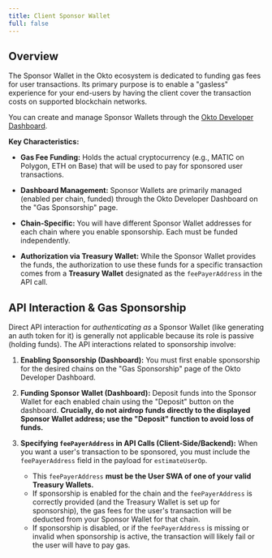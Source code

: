```yaml
---
title: Client Sponsor Wallet
full: false
---
```


## Overview

The Sponsor Wallet in the Okto ecosystem is dedicated to funding gas fees for user transactions. Its primary purpose is to enable a "gasless" experience for your end-users by having the client cover the transaction costs on supported blockchain networks.

You can create and manage Sponsor Wallets through the [Okto Developer Dashboard](/docs/developer-admin-dashboard/sponsorship).

**Key Characteristics:**

- **Gas Fee Funding:** Holds the actual cryptocurrency (e.g., MATIC on Polygon, ETH on Base) that will be used to pay for sponsored user transactions.

- **Dashboard Management:** Sponsor Wallets are primarily managed (enabled per chain, funded) through the Okto Developer Dashboard on the "Gas Sponsorship" page.

- **Chain-Specific:** You will have different Sponsor Wallet addresses for each chain where you enable sponsorship. Each must be funded independently.

- **Authorization via Treasury Wallet:** While the Sponsor Wallet provides the funds, the authorization to use these funds for a specific transaction comes from a **Treasury Wallet** designated as the `feePayerAddress` in the API call.

## API Interaction & Gas Sponsorship

Direct API interaction for *authenticating as* a Sponsor Wallet (like generating an auth token for it) is generally not applicable because its role is passive (holding funds). The API interactions related to sponsorship involve:

1.  **Enabling Sponsorship (Dashboard):** You must first enable sponsorship for the desired chains on the "Gas Sponsorship" page of the Okto Developer Dashboard.

2.  **Funding Sponsor Wallet (Dashboard):** Deposit funds into the Sponsor Wallet for each enabled chain using the "Deposit" button on the dashboard. **Crucially, do not airdrop funds directly to the displayed Sponsor Wallet address; use the "Deposit" function to avoid loss of funds.**

3.  **Specifying `feePayerAddress` in API Calls (Client-Side/Backend):**
    When you want a user's transaction to be sponsored, you must include the `feePayerAddress` field in the payload for `estimateUserOp`.
    - This `feePayerAddress` **must be the User SWA of one of your valid Treasury Wallets.**
    - If sponsorship is enabled for the chain and the `feePayerAddress` is correctly provided (and the Treasury Wallet is set up for sponsorship), the gas fees for the user's transaction will be deducted from your Sponsor Wallet for that chain.
    - If sponsorship is disabled, or if the `feePayerAddress` is missing or invalid when sponsorship is active, the transaction will likely fail or the user will have to pay gas.